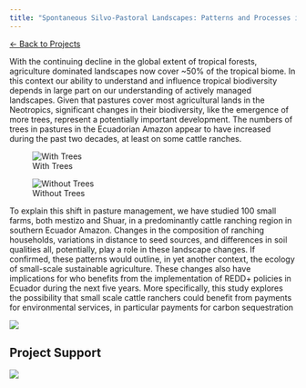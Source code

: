 ```yaml
---
title: "Spontaneous Silvo-Pastoral Landscapes: Patterns and Processes in the Ecuadorian Amazon"
---
```

```{=html}
<div class="back-nav"><a href="/projects/">← Back to Projects</a></div>
```

:::{.column-page}

With the continuing decline in the global extent of tropical forests, agriculture dominated landscapes now cover ~50% of the tropical biome. In this context our ability to understand and influence tropical biodiversity depends in large part on our understanding of actively managed landscapes. Given that pastures cover most agricultural lands in the Neotropics, significant changes in their biodiversity, like the emergence of more trees, represent a potentially important development. The numbers of trees in pastures in the Ecuadorian Amazon appear to have increased during the past two decades, at least on some cattle ranches.

::: {.grid}
::: {.g-col-6 .center-text}
![With Trees](withtrees_orig.jpg)


:::
::: {.g-col-6 .center-text}
![Without Trees](withouttrees_orig.jpg)


:::
:::

To explain this shift in pasture management, we have studied 100 small farms, both mestizo and Shuar, in a predominantly cattle ranching region in southern Ecuador Amazon. Changes in the composition of ranching households, variations in distance to seed sources, and differences in soil qualities all, potentially, play a role in these landscape changes. If confirmed, these patterns would outline, in yet another context, the ecology of small-scale sustainable agriculture. These changes also have implications for who benefits from the implementation of REDD+ policies in Ecuador during the next five years. More specifically, this study explores the possibility that small scale cattle ranchers could benefit from payments for environmental services, in particular payments for carbon sequestration

::: {layout-valign="center"}
![](objects.png)
:::
:::

## Project Support

![](nsf.png)
